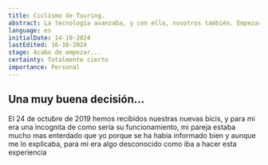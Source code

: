 ```yaml
---
title: Ciclismo de Touring.
abstract: La tecnología avanzaba, y con ella, nosotros también. Empezaron a salir al mercado las bicicletas eléctricas, y aunque nos encantaban nuestras bicis convencionales, decidimos pasarnos a las eléctricas. Aquí os dejo los motivos de esta decisión.
language: es
initialDate: 14-10-2024
lastEdited: 16-10-2024
stage: Acabo de empezar...
certainty: Totalmente cierto
importance: Personal
---
```


## Una muy buena decisión...

El 24 de octubre de 2019 hemos recibidos nuestras nuevas bicis, y para mi era una incognita de como sería su funcionamiento, mi pareja estaba mucho mas enterdado que yo porque se ha habia informado bien y aunque me lo explicaba, para mi era algo desconocido como iba a hacer esta experiencia
